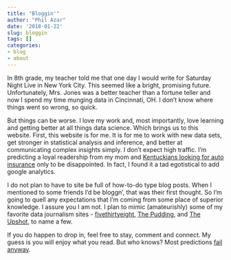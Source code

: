 ```yaml
---
title: "Bloggin'"
author: "Phil Azar"
date: '2018-01-22'
slug: bloggin
tags: []
categories:
- blog
- about
---
```


In 8th grade, my teacher told me that one day I would write for Saturday Night Live in New York City. This seemed like a bright, promising future. Unfortunately, Mrs. Jones was a better teacher than a fortune teller and now I spend my time munging data in Cincinnati, OH. I don't know where things went so wrong, so quick.

But things can be worse. I love my work and, most importantly, love learning and getting better at all things data science. Which brings us to this website. First, this website is for me. It is for me to work with new data sets, get stronger in statistical analysis and inference, and better at communicating complex insights simply. I don't expect high traffic. I'm predicting a loyal readership from my mom and [Kentuckians looking for auto insurance](https://www.philazar.com) only to be disappointed. In fact, I found it a tad egotistical to add google analytics. 

I do not plan to have to site be full of how-to-do type blog posts. When I mentioned to some friends I'd be bloggn', that was their first thought. So I'm going to quell any expectations that I'm coming from some place of superior knowledge. I assure you I am not. I plan to mimic (amateurishly) some of my favorite data journalism sites - [fivethirtyeight](https://www.fivethirtyeight.com), [The Pudding](https://www.pudding.cool), and [The Upshot](https://www.nytimes.com/section/upshot), to name a few. 

If you do happen to drop in, feel free to stay, comment and connect. My guess is you will enjoy what you read. But who knows? Most predictions [fail anyway](http://mentalfloss.com/article/12587/how-get-saturday-night-live). 










